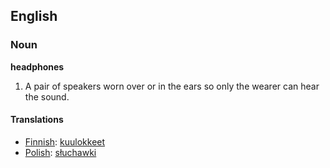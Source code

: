 ==English==

===Noun===
'''headphones'''
# A pair of speakers worn over or in the ears so only the wearer can hear the sound.

====Translations====
*[[Finnish]]: [[kuulokkeet]]
*[[Polish]]: [[słuchawki]]